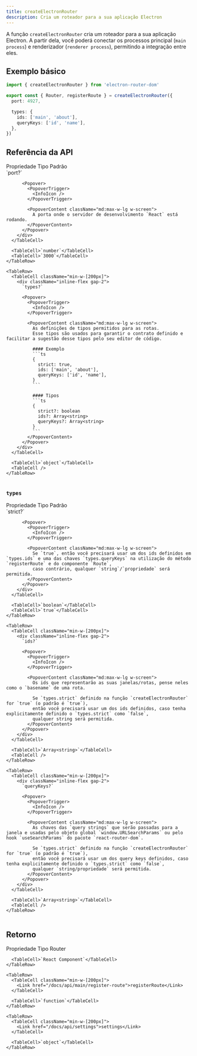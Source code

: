 ```yaml
---
title: createElectronRouter
description: Cria um roteador para a sua aplicação Electron
---
```


A função `createElectronRouter` cria um roteador para a sua aplicação Electron.
A partir dela, você poderá conectar os processos principal (`main process`) e renderizador (`renderer process`), permitindo a integração entre eles.

## Exemplo básico

```ts
import { createElectronRouter } from 'electron-router-dom'

export const { Router, registerRoute } = createElectronRouter({
  port: 4927,

  types: {
    ids: ['main', 'about'],
    queryKeys: ['id', 'name'],
  },
})
```

## Referência da API

 <Table>
  <TableHeader>
    <TableRow>
      <TableHead>Propriedade</TableHead>
      <TableHead>Tipo</TableHead>
      <TableHead>Padrão</TableHead>
    </TableRow>
  </TableHeader>

  <TableBody>
    <TableRow>
      <TableCell>
        <div className="inline-flex gap-2">
          `port?`

          <Popover>
            <PopoverTrigger>
              <InfoIcon />
            </PopoverTrigger>

            <PopoverContent className="md:max-w-lg w-screen">
              A porta onde o servidor de desenvolvimento `React` está rodando.
            </PopoverContent>
          </Popover>
        </div>
      </TableCell>

      <TableCell>`number`</TableCell>
      <TableCell>`3000`</TableCell>
    </TableRow>

    <TableRow>
      <TableCell className="min-w-[200px]">
        <div className="inline-flex gap-2">
          `types?`

          <Popover>
            <PopoverTrigger>
              <InfoIcon />
            </PopoverTrigger>

            <PopoverContent className="md:max-w-lg w-screen">
              As definições de tipos permitidos para as rotas.
              Esse tipos são usados para garantir o contrato definido e facilitar a sugestão desse tipos pelo seu editor de código.

              #### Exemplo
              ```ts
              {
                strict: true,
                ids: ['main', 'about'],
                queryKeys: ['id', 'name'],
              }
              ```

              #### Tipos
              ```ts
              {
                strict?: boolean
                ids?: Array<string>
                queryKeys?: Array<string>
              }
              ```
            </PopoverContent>
          </Popover>
        </div>
      </TableCell>

      <TableCell>`object`</TableCell>
      <TableCell />
    </TableRow>
  </TableBody>
</Table>

### `types`

 <Table>
  <TableHeader>
    <TableRow>
      <TableHead>Propriedade</TableHead>
      <TableHead>Tipo</TableHead>
      <TableHead>Padrão</TableHead>
    </TableRow>
  </TableHeader>

  <TableBody>
    <TableRow>
      <TableCell>
        <div className="inline-flex gap-2">
          `strict?`

          <Popover>
            <PopoverTrigger>
              <InfoIcon />
            </PopoverTrigger>

            <PopoverContent className="md:max-w-lg w-screen">
              Se `true`, então você precisará usar um dos ids definidos em `types.ids` e uma das chaves `types.queryKeys` na utilização do método `registerRoute` e do componente `Route`,
              caso contrário, qualquer `string`/`propriedade` será permitida.
            </PopoverContent>
          </Popover>
        </div>
      </TableCell>

      <TableCell>`boolean`</TableCell>
      <TableCell>`true`</TableCell>
    </TableRow>

    <TableRow>
      <TableCell className="min-w-[200px]">
        <div className="inline-flex gap-2">
          `ids?`

          <Popover>
            <PopoverTrigger>
              <InfoIcon />
            </PopoverTrigger>

            <PopoverContent className="md:max-w-lg w-screen">
              Os ids que representarão as suas janelas/rotas, pense neles como o `basename` de uma rota.

              Se `types.strict` definido na função `createElectronRouter` for `true` (o padrão é `true`),
              então você precisará usar um dos ids definidos, caso tenha explicitamente definido o `types.strict` como `false`,
              qualquer string será permitida.
            </PopoverContent>
          </Popover>
        </div>
      </TableCell>

      <TableCell>`Array<string>`</TableCell>
      <TableCell />
    </TableRow>

    <TableRow>
      <TableCell className="min-w-[200px]">
        <div className="inline-flex gap-2">
          `queryKeys?`

          <Popover>
            <PopoverTrigger>
              <InfoIcon />
            </PopoverTrigger>

            <PopoverContent className="md:max-w-lg w-screen">
              As chaves das `query strings` que serão passadas para a janela e usadas pelo objeto global `window.URLSearchParams` ou pelo hook `useSearchParams` do pacote `react-router-dom`.

              Se `types.strict` definido na função `createElectronRouter` for `true` (o padrão é `true`),
              então você precisará usar um dos query keys definidos, caso tenha explicitamente definido o `types.strict` como `false`,
              qualquer `string/propriedade` será permitida.
            </PopoverContent>
          </Popover>
        </div>
      </TableCell>

      <TableCell>`Array<string>`</TableCell>
      <TableCell />
    </TableRow>
  </TableBody>
</Table>


## Retorno

 <Table>
  <TableHeader>
    <TableRow>
      <TableHead>Propriedade</TableHead>
      <TableHead>Tipo</TableHead>
    </TableRow>
  </TableHeader>

  <TableBody>
    <TableRow>
      <TableCell>
        <Link href="/docs/api/renderer/router">Router</Link>
      </TableCell>

      <TableCell>`React Component`</TableCell>
    </TableRow>

    <TableRow>
      <TableCell className="min-w-[200px]">
        <Link href="/docs/api/main/register-route">registerRoute</Link>
      </TableCell>

      <TableCell>`function`</TableCell>
    </TableRow>

    <TableRow>
      <TableCell className="min-w-[200px]">
        <Link href="/docs/api/settings">settings</Link>
      </TableCell>

      <TableCell>`object`</TableCell>
    </TableRow>
  </TableBody>
</Table>
